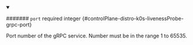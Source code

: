 
<details className="config-field" data-expandable="false" open>
<summary>

####### `port` <span className="config-field-required" data-required="false">required</span> <span className="config-field-type">integer</span> <span className="config-field-default"></span> <span className="config-field-enum"></span> {#controlPlane-distro-k0s-livenessProbe-grpc-port}

Port number of the gRPC service. Number must be in the range 1 to 65535.

</summary>



</details>
